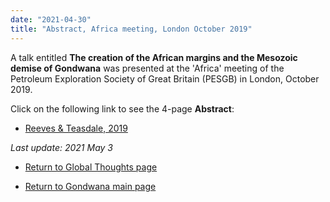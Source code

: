 ```yaml
---
date: "2021-04-30"
title: "Abstract, Africa meeting, London October 2019"
---
```

A talk entitled **The creation of the African margins and the Mesozoic demise of Gondwana** was presented at the 'Africa' meeting of the Petroleum Exploration Society of Great Britain (PESGB) in London, October 2019.


Click on the following link to see the 4-page **Abstract**:



* [Reeves & Teasdale, 2019](http://www.reeves.nl/upload/The-creation-of-the-African-margins-revised.pdf)



*Last update: 2021 May 3*



* [Return to Global Thoughts page](../other-material)


* [Return to Gondwana main page](../../gondwana)


